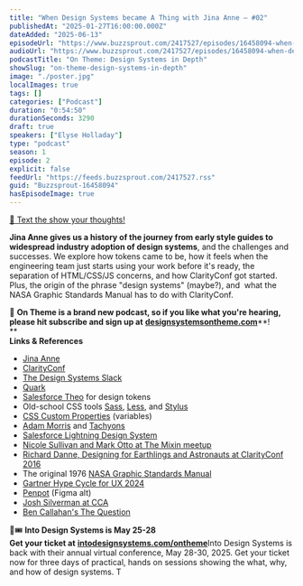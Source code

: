 ```yaml
---
title: "When Design Systems became A Thing with Jina Anne — #02"
publishedAt: "2025-01-27T16:00:00.000Z"
dateAdded: "2025-06-13"
episodeUrl: "https://www.buzzsprout.com/2417527/episodes/16458094-when-design-systems-became-a-thing-with-jina-anne-02.mp3"
audioUrl: "https://www.buzzsprout.com/2417527/episodes/16458094-when-design-systems-became-a-thing-with-jina-anne-02.mp3"
podcastTitle: "On Theme: Design Systems in Depth"
showSlug: "on-theme-design-systems-in-depth"
image: "./poster.jpg"
localImages: true
tags: []
categories: ["Podcast"]
duration: "0:54:50"
durationSeconds: 3290
draft: true
speakers: ["Elyse Holladay"]
type: "podcast"
season: 1
episode: 2
explicit: false
feedUrl: "https://feeds.buzzsprout.com/2417527.rss"
guid: "Buzzsprout-16458094"
hasEpisodeImage: true
---
```

[📲 Text the show your thoughts!](https://www.buzzsprout.com/twilio/text_messages/2417527/open_sms)

**Jina Anne gives us a history of the journey from early style guides to widespread industry adoption of design systems**, and the challenges and successes. We explore how tokens came to be, how it feels when the engineering team just starts using your work before it's ready, the separation of HTML/CSS/JS concerns, and how ClarityConf got started. Plus, the origin of the phrase "design systems" (maybe?), and  what the NASA Graphic Standards Manual has to do with ClarityConf.  
  
💖 **On Theme is a brand new podcast, so if you like what you're hearing, please hit subscribe and sign up at** [**designsystemsontheme.com**](http://designsystemsontheme.com/)**!  
**  
**Links & References**

-   [Jina Anne](https://www.jina.me/)
-   [ClarityConf](https://www.clarityconf.com/)
-   [The Design Systems Slack](https://www.design.systems/)
-   [Quark](https://en.wikipedia.org/wiki/QuarkXPress)
-   [Salesforce Theo](https://github.com/salesforce-ux/theo) for design tokens
-   Old-school CSS tools [Sass](https://sass-lang.com/), [Less](https://lesscss.org/), and [Stylus](https://stylus-lang.com/)
-   [CSS Custom Properties](https://developer.mozilla.org/en-US/docs/Web/CSS/Using_CSS_custom_properties) (variables)
-   [Adam Morris](https://mrmrs.io/) and [Tachyons](https://tachyons.io/)
-   [Salesforce Lightning Design System](https://www.lightningdesignsystem.com/resources/faq/#what-is-the-salesforce-lightning-design-system)
-   [Nicole Sullivan and Mark Otto at The Mixin meetup](https://medium.com/salesforce-ux/nicole-sullivan-mark-otto-talk-front-end-e60b814f0bda)
-   [Richard Danne, Designing for Earthlings and Astronauts at ClarityConf 2016](https://www.clarityconf.com/session/designing-for-earthlings-astronauts)
-   The original 1976 [NASA Graphic Standards Manual](https://www.nasa.gov/wp-content/uploads/2015/01/nasa_graphics_manual_nhb_1430-2_jan_1976.pdf)
-   [Gartner Hype Cycle for UX 2024](https://amplitude.com/resources/hype-cycle-user-experience-2024)
-   [Penpot](https://penpot.app/) (Figma alt)
-   [Josh Silverman at CCA](https://portal.cca.edu/people/josh/)
-   [Ben Callahan's The Question](https://bencallahan.com/the-question)

🎨🎟️ **Into Design Systems is May 25-28  
Get your ticket at** [**intodesignsystems.com/ontheme**](http://intodesignsystems.com/ontheme)Into Design Systems is back with their annual virtual conference, May 28-30, 2025. Get your ticket now for three days of practical, hands on sessions showing the what, why, and how of design systems. T
